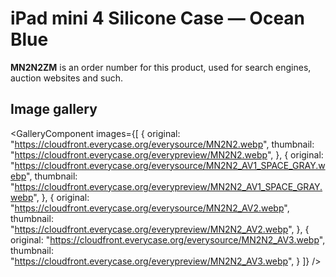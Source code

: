 
# iPad mini 4 Silicone Case — Ocean Blue

<Callout type='info' emoji='👉🏻'>**MN2N2ZM** is an order number for this product, used for search engines, auction websites and such.</Callout>

## Image gallery

<GalleryComponent
    images={[
      {
        original: "https://cloudfront.everycase.org/everysource/MN2N2.webp",
        thumbnail: "https://cloudfront.everycase.org/everypreview/MN2N2.webp",
      },
      {
        original: "https://cloudfront.everycase.org/everysource/MN2N2_AV1_SPACE_GRAY.webp",
        thumbnail: "https://cloudfront.everycase.org/everypreview/MN2N2_AV1_SPACE_GRAY.webp",
      },
      {
        original: "https://cloudfront.everycase.org/everysource/MN2N2_AV2.webp",
        thumbnail: "https://cloudfront.everycase.org/everypreview/MN2N2_AV2.webp",
      },
      {
        original: "https://cloudfront.everycase.org/everysource/MN2N2_AV3.webp",
        thumbnail: "https://cloudfront.everycase.org/everypreview/MN2N2_AV3.webp",
      }
    ]}
  />
